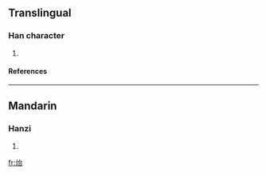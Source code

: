 ==Translingual==
===Han character===
{{Han char|rn=86|rad=火|as=05|sn=9|four=|canj=火戈口 (FIR)}}
# {{defn|Han|sort=火05}}
====References====
{{Han ref|kx=0668.290|dkj=18958|dj=1078.050|hdz=32198.030|uh=70B2|ud=28850}}

----
==Mandarin==
===Hanzi===
{{cmn-hanzi|pin=[[tái]] ([[tai2]])|wg=t'ai<sup>2</sup>}}
# {{defn|Mandarin}}

[[fr:炲]]